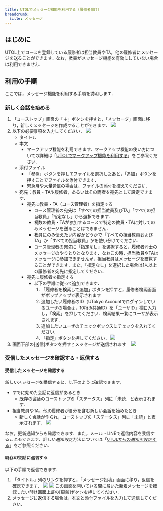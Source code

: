 ```yaml
---
title: UTOLでメッセージ機能を利用する（履修者向け）
breadcrumb:
  title: メッセージ
---
```


## はじめに

UTOL上でコースを登録している履修者は担当教員やTA，他の履修者にメッセージを送ることができます．なお，教員がメッセージ機能を有効にしていない場合は利用できません．

## 利用の手順

ここでは，メッセージ機能を利用する手順を説明します．

### 新しく会話を始める

1. 「コーストップ」画面の「＋」ボタンを押すと，「メッセージ」画面に移り，新しくメッセージを作成することができます．
   ![](course-top.png)
2. 以下の必要事項を入力してください．
   ![](message-create.png)
    * タイトル
    * 本文
      * マークアップ機能を利用できます．マークアップ機能の使い方についての詳細は「[UTOLでマークアップ機能を利用する](../../markup/)」をご参照ください．
    * 添付ファイル
      * 「参照」ボタンを押してファイルを選択したあと，「追加」ボタンを押すことでファイルを添付できます．
      * 緊急時や大量送信の場合は，ファイルの添付を控えてください．
    * 宛先：教員・TAや履修者，あるいはその両者を宛先として設定できます．
      * 宛先に教員・TA（コース管理者）を指定する
        * コース管理者の宛先は「すべての担当教員及びTA」「すべての担当教員」「指定なし」から選択できます．    
        * 複数の教員・TAが参加するコースで特定の教員・TAに対してのみメッセージを送ることはできません．
        * 教員にのみ伝えたい内容かどうかで「すべての担当教員およびTA」か「すべての担当教員」かを使い分けてください．      
        * コース管理者の宛先に「指定なし」を選択すると，履修者同士のメッセージのやりとりとなります．なおこの時，担当教員やTAはメッセージに参加できませんが，担当教員はメッセージを閲覧することができます．また，「指定なし」を選択した場合は1人以上の履修者を宛先に指定してください．
      * 宛先に履修者を指定する
        * 以下の手順に従って追加できます．
          1. 「履修者を検索して追加」ボタンを押すと，履修者検索画面がポップアップで表示されます
          2. 追加したい履修者のID（UTokyo Accountでログインしているユーザの場合は，10桁の共通ID）を「ユーザID」欄に入力し，「検索」を押してください．検索結果一覧にユーザが表示されます．
          3. 追加したいユーザのチェックボックスにチェックを入れてください．
          4. 「指定」ボタンを押してください．
       ![](message-to-enrolled-students.png)
3. 画面下部の[送信]ボタンを押すとメッセージが送信されます．
   ![](message-sending.png)

### 受信したメッセージを確認する・返信する

#### 受信したメッセージを確認する

新しいメッセージを受信すると，以下のように確認できます．
* すでに始めた会話に返信があるとき
  * 既存の会話のコーストップの「ステータス」列に「未読」と表示されます．
* 担当教員やTA、他の履修者が自分を含む新しい会話を始めたとき
  * 新しく会話が作られ，コーストップの「ステータス」列に「未読」と表示されます．
![](message-status.png)

なお，更新通知からも確認できます．また，メール・LINEで返信内容を受信することもできます．詳しい通知設定方法については「[UTOLからの通知を設定する](../../notification/)」をご参照ください． 

#### 既存の会話に返信する

以下の手順で返信できます．
1. 「タイトル」列のリンクを押すと，「メッセージ投稿」画面に移り，返信を確認できます．
   ![](message-title.png)
   ![](response-create.png)
   この画面を開いている間に届いた新着メッセージを確認したい時は画面上部の[更新]ボタンを押してください．
2. メッセージに返信する場合は，本文と添付ファイルを入力して送信してください．
